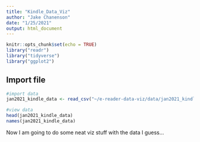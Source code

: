 ```yaml
---
title: "Kindle_Data_Viz"
author: "Jake Chanenson"
date: "1/25/2021"
output: html_document
---
```


```r
knitr::opts_chunk$set(echo = TRUE)
library("readr")
library("tidyverse")
library("ggplot2")
```

## Import file 
```r
#import data
jan2021_kindle_data <- read_csv("~/e-reader-data-viz/data/jan2021_kindle_data.csv")

#view data
head(jan2021_kindle_data)
names(jan2021_kindle_data)

```

Now I am going to do some neat viz stuff with the data I guess...
```r

```